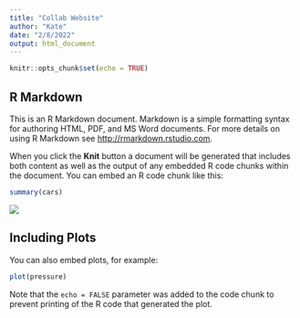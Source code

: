 ```yaml
---
title: "Collab Website"
author: "Kate"
date: "2/8/2022"
output: html_document
---
```


```r
knitr::opts_chunk$set(echo = TRUE)
```

## R Markdown

This is an R Markdown document. Markdown is a simple formatting syntax for authoring HTML, PDF, and MS Word documents. For more details on using R Markdown see <http://rmarkdown.rstudio.com>.

When you click the **Knit** button a document will be generated that includes both content as well as the output of any embedded R code chunks within the document. You can embed an R code chunk like this:

```r
summary(cars)
```

![](https://images.unsplash.com/photo-1617331140180-e8262094733a?ixlib=rb-1.2.1&ixid=MnwxMjA3fDB8MHxzZWFyY2h8MXx8YmFieSUyMGZhY2V8ZW58MHx8MHx8&w=1000&q=80)

## Including Plots

You can also embed plots, for example:

```r
plot(pressure)
```

Note that the `echo = FALSE` parameter was added to the code chunk to prevent printing of the R code that generated the plot.
